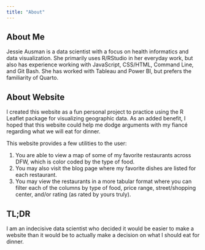 ```yaml
---
title: "About"
---
```


## About Me

Jessie Ausman is a data scientist with a focus on health informatics and data visualization. She primarily uses R/RStudio in her everyday work, but also has experience working with JavaScript, CSS/HTML, Command Line, and Git Bash. She has worked with Tableau and Power BI, but prefers the familiarity of Quarto.

## About Website

I created this website as a fun personal project to practice using the R Leaflet package for visualizing geographic data. As an added benefit, I hoped that this website could help me dodge arguments with my fiancé regarding what we will eat for dinner.

This website provides a few utilities to the user:

1.  You are able to view a map of some of my favorite restaurants across DFW, which is color coded by the type of food.
2.  You may also visit the blog page where my favorite dishes are listed for each restaurant.
3.  You may view the restaurants in a more tabular format where you can filter each of the columns by type of food, price range, street/shopping center, and/or rating (as rated by yours truly).

## TL;DR

I am an indecisive data scientist who decided it would be easier to make a website than it would be to actually make a decision on what I should eat for dinner.
